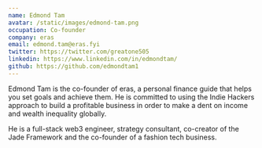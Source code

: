```yaml
---
name: Edmond Tam
avatar: /static/images/edmond-tam.png
occupation: Co-founder
company: eras
email: edmond.tam@eras.fyi
twitter: https://twitter.com/greatone505
linkedin: https://www.linkedin.com/in/edmondtam/
github: https://github.com/edmondtam1
---
```


Edmond Tam is the co-founder of eras, a personal finance guide that helps you set goals and achieve them. He is committed to using the Indie Hackers approach to build a profitable business in order to make a dent on income and wealth inequality globally.

He is a full-stack web3 engineer, strategy consultant, co-creator of the Jade Framework and the co-founder of a fashion tech business.
